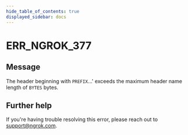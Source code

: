 ```yaml
---
hide_table_of_contents: true
displayed_sidebar: docs
---
```



# ERR_NGROK_377

## Message

The header beginning with `PREFIX`...' exceeds the maximum header name length of `BYTES` bytes.

<ErrorDetails error="err_ngrok_377" />

## Further help

If you're having trouble resolving this error, please reach out to [support@ngrok.com](mailto:support@ngrok.com?subject=Help%20with%20ERR_NGROK_377).
